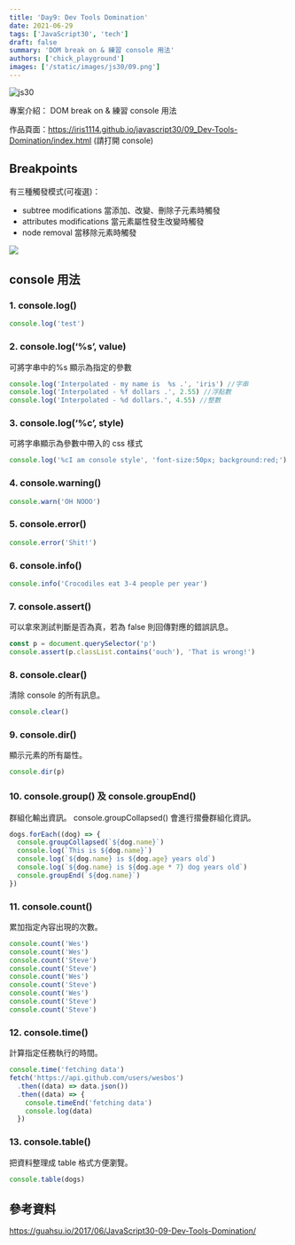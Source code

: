 ```yaml
---
title: 'Day9: Dev Tools Domination'
date: 2021-06-29
tags: ['JavaScript30', 'tech']
draft: false
summary: 'DOM break on & 練習 console 用法'
authors: ['chick_playground']
images: ['/static/images/js30/09.png']
---
```


![js30](/static/images/js30/09.png)

專案介紹： DOM break on & 練習 console 用法

作品頁面：https://iris1114.github.io/javascript30/09_Dev-Tools-Domination/index.html (請打開 console)

## Breakpoints

有三種觸發模式(可複選)：

- subtree modifications 當添加、改變、刪除子元素時觸發
- attributes modifications 當元素屬性發生改變時觸發
- node removal 當移除元素時觸發

![](https://i.imgur.com/3a8VTvu.png)

## console 用法

### 1. console.log()

```javascript
console.log('test')
```

### 2. console.log(‘%s’, value)

可將字串中的%s 顯示為指定的參數

```javascript
console.log('Interpolated - my name is  %s .', 'iris') //字串
console.log('Interpolated - %f dollars .', 2.55) //浮點數
console.log('Interpolated - %d dollars.', 4.55) //整數
```

### 3. console.log(‘%c’, style)

可將字串顯示為參數中帶入的 css 樣式

```javascript
console.log('%cI am console style', 'font-size:50px; background:red;')
```

### 4. console.warning()

```javascript
console.warn('OH NOOO')
```

### 5. console.error()

```javascript
console.error('Shit!')
```

### 6. console.info()

```javascript
console.info('Crocodiles eat 3-4 people per year')
```

### 7. console.assert()

可以拿來測試判斷是否為真，若為 false 則回傳對應的錯誤訊息。

```javascript
const p = document.querySelector('p')
console.assert(p.classList.contains('ouch'), 'That is wrong!')
```

### 8. console.clear()

清除 console 的所有訊息。

```javascript
console.clear()
```

### 9. console.dir()

顯示元素的所有屬性。

```javascript
console.dir(p)
```

### 10. console.group() 及 console.groupEnd()

群組化輸出資訊。 console.groupCollapsed() 會進行摺疊群組化資訊。

```javascript
dogs.forEach((dog) => {
  console.groupCollapsed(`${dog.name}`)
  console.log(`This is ${dog.name}`)
  console.log(`${dog.name} is ${dog.age} years old`)
  console.log(`${dog.name} is ${dog.age * 7} dog years old`)
  console.groupEnd(`${dog.name}`)
})
```

### 11. console.count()

累加指定內容出現的次數。

```javascript
console.count('Wes')
console.count('Wes')
console.count('Steve')
console.count('Steve')
console.count('Wes')
console.count('Steve')
console.count('Wes')
console.count('Steve')
console.count('Steve')
```

### 12. console.time()

計算指定任務執行的時間。

```javascript
console.time('fetching data')
fetch('https://api.github.com/users/wesbos')
  .then((data) => data.json())
  .then((data) => {
    console.timeEnd('fetching data')
    console.log(data)
  })
```

### 13. console.table()

把資料整理成 table 格式方便瀏覽。

```javascript
console.table(dogs)
```

## 參考資料

https://guahsu.io/2017/06/JavaScript30-09-Dev-Tools-Domination/
